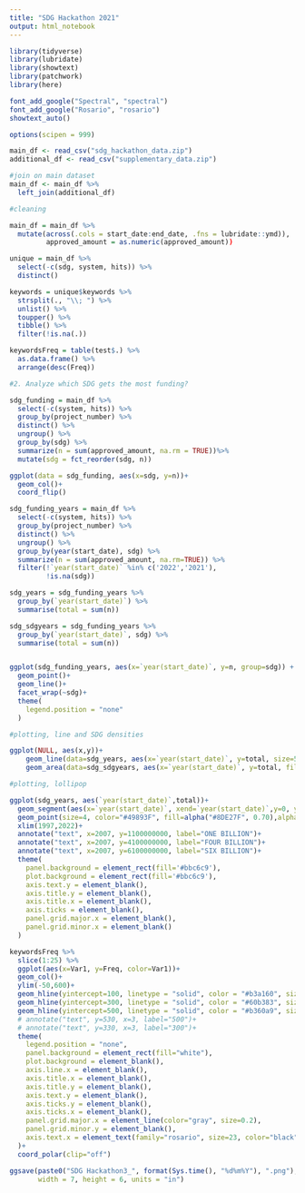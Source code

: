 ---
title: "SDG Hackathon 2021"
output: html_notebook
---

```{r}
library(tidyverse)
library(lubridate)
library(showtext)
library(patchwork)
library(here)

font_add_google("Spectral", "spectral")
font_add_google("Rosario", "rosario")
showtext_auto()

options(scipen = 999)
```

```{r}
main_df <- read_csv("sdg_hackathon_data.zip")
additional_df <- read_csv("supplementary_data.zip")

#join on main dataset
main_df <- main_df %>% 
  left_join(additional_df)
```

```{r}
#cleaning

main_df = main_df %>%
  mutate(across(.cols = start_date:end_date, .fns = lubridate::ymd)),
         approved_amount = as.numeric(approved_amount))

unique = main_df %>%
  select(-c(sdg, system, hits)) %>%
  distinct()

keywords = unique$keywords %>%
  strsplit(., "\\; ") %>%
  unlist() %>% 
  toupper() %>%
  tibble() %>%
  filter(!is.na(.))

keywordsFreq = table(test$.) %>%
  as.data.frame() %>%
  arrange(desc(Freq))
```


```{r}
#2. Analyze which SDG gets the most funding?

sdg_funding = main_df %>%
  select(-c(system, hits)) %>%
  group_by(project_number) %>%
  distinct() %>%
  ungroup() %>%
  group_by(sdg) %>%
  summarize(n = sum(approved_amount, na.rm = TRUE))%>%
  mutate(sdg = fct_reorder(sdg, n))

ggplot(data = sdg_funding, aes(x=sdg, y=n))+
  geom_col()+
  coord_flip()

sdg_funding_years = main_df %>%
  select(-c(system, hits)) %>%
  group_by(project_number) %>%
  distinct() %>%
  ungroup() %>%
  group_by(year(start_date), sdg) %>%
  summarize(n = sum(approved_amount, na.rm=TRUE)) %>%
  filter(!`year(start_date)` %in% c('2022','2021'),
         !is.na(sdg))

sdg_years = sdg_funding_years %>%
  group_by(`year(start_date)`) %>%
  summarise(total = sum(n))

sdg_sdgyears = sdg_funding_years %>%
  group_by(`year(start_date)`, sdg) %>%
  summarise(total = sum(n))


ggplot(sdg_funding_years, aes(x=`year(start_date)`, y=n, group=sdg)) +
  geom_point()+
  geom_line()+
  facet_wrap(~sdg)+
  theme(
    legend.position = "none"
  )
```

```{r}
#plotting, line and SDG densities

ggplot(NULL, aes(x,y))+
    geom_line(data=sdg_years, aes(x=`year(start_date)`, y=total, size=5))+
    geom_area(data=sdg_sdgyears, aes(x=`year(start_date)`, y=total, fill=sdg), alpha=.5)
```


```{r}
#plotting, lollipop

ggplot(sdg_years, aes(`year(start_date)`,total))+
  geom_segment(aes(x=`year(start_date)`, xend=`year(start_date)`,y=0, yend=total))+
  geom_point(size=4, color="#49893F", fill=alpha("#8DE27F", 0.70),alpha=1, shape=21, stroke=1)+
  xlim(1997,2022)+
  annotate("text", x=2007, y=1100000000, label="ONE BILLION")+
  annotate("text", x=2007, y=4100000000, label="FOUR BILLION")+
  annotate("text", x=2007, y=6100000000, label="SIX BILLION")+
  theme(
    panel.background = element_rect(fill='#bbc6c9'),
    plot.background = element_rect(fill='#bbc6c9'),
    axis.text.y = element_blank(),
    axis.title.y = element_blank(),
    axis.title.x = element_blank(),
    axis.ticks = element_blank(),
    panel.grid.major.x = element_blank(),
    panel.grid.minor.x = element_blank()
  )
```


```{r}
keywordsFreq %>%
  slice(1:25) %>%
  ggplot(aes(x=Var1, y=Freq, color=Var1))+
  geom_col()+
  ylim(-50,600)+
  geom_hline(yintercept=100, linetype = "solid", color = "#b3a160", size=.7)+
  geom_hline(yintercept=300, linetype = "solid", color = "#60b383", size=.7)+
  geom_hline(yintercept=500, linetype = "solid", color = "#b360a9", size=.7)+
  # annotate("text", y=530, x=3, label="500")+
  # annotate("text", y=330, x=3, label="300")+
  theme(
    legend.position = "none",
    panel.background = element_rect(fill="white"),
    plot.background = element_blank(),
    axis.line.x = element_blank(),
    axis.title.x = element_blank(),
    axis.title.y = element_blank(),
    axis.text.y = element_blank(),
    axis.ticks.y = element_blank(),
    axis.ticks.x = element_blank(),
    panel.grid.major.x = element_line(color="gray", size=0.2),
    panel.grid.minor.y = element_blank(),
    axis.text.x = element_text(family="rosario", size=23, color="black"),
  )+
  coord_polar(clip="off")
```

```{r}
ggsave(paste0("SDG Hackathon3_", format(Sys.time(), "%d%m%Y"), ".png"),
       width = 7, height = 6, units = "in")
```




